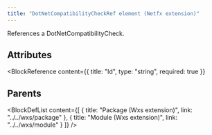 ```yaml
---
title: "DotNetCompatibilityCheckRef element (Netfx extension)"
---
```



References a DotNetCompatibilityCheck.


## Attributes

<BlockWrapper>

  <BlockReference
    content={{
      title: "Id",
      type: "string",
      required: true
    }}
  >
  
  </BlockReference>

</BlockWrapper>


## Parents

<BlockDefList content={[
    {
      title: "Package (Wxs extension)",
      link: "../../wxs/package"
    },
    {
      title: "Module (Wxs extension)",
      link: "../../wxs/module"
    }
  ]}
/>
